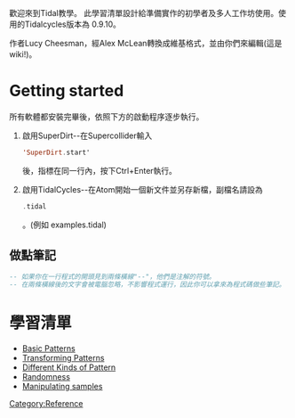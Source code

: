 <languages />
歡迎來到Tidal教學。
此學習清單設計給準備實作的初學者及多人工作坊使用。使用的Tidalcycles版本為 0.9.10。 

作者Lucy Cheesman，經Alex McLean轉換成維基格式，並由你們來編輯(這是wiki!)。

= Getting started =

所有軟體都安裝完畢後，依照下方的啟動程序逐步執行。

#啟用SuperDirt--在Supercollider輸入<syntaxhighlight lang="Haskell" inline>'SuperDirt.start'</syntaxhighlight> 後，指標在同一行內，按下Ctrl+Enter執行。
#啟用TidalCycles--在Atom開始一個新文件並另存新檔，副檔名請設為<syntaxhighlight lang="Haskell" inline>.tidal</syntaxhighlight>。(例如 examples.tidal)

== 做點筆記 ==

<syntaxhighlight lang="Haskell">
-- 如果你在一行程式的開頭見到兩條橫線"--"，他們是注解的符號。
-- 在兩條橫線後的文字會被電腦忽略，不影響程式運行，因此你可以拿來為程式碼做些筆記。
</syntaxhighlight>

= 學習清單 =

* [[Basic Patterns]]
* [[Transforming Patterns]]
* [[Different Kinds of Pattern]]
* [[Randomness]]
* [[Manipulating samples]]

[[Category:Reference]]